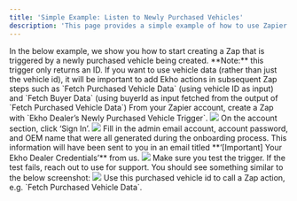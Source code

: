 ```yaml
---
title: 'Simple Example: Listen to Newly Purchased Vehicles'
description: 'This page provides a simple example of how to use Zapier to listen to newly purchased vehicles.'
---
```


<Info>
	In the below example, we show you how to start creating a Zap that is
	triggered by a newly purchased vehicle being created. **Note:** this trigger
	only returns an ID. If you want to use vehicle data (rather than just the
	vehicle id), it will be important to add Ekho actions in subsequent Zap
	steps such as `Fetch Purchased Vehicle Data` (using vehicle ID as input) and
	`Fetch Buyer Data` (using buyerId as input fetched from the output of `Fetch
	Purchased Vehicle Data`)
</Info>


<Steps>
  <Step title="Create a Zap">
    From your Zapier account, create a Zap with `Ekho Dealer’s Newly Purchased Vehicle Trigger`.
    <Frame>
        <img src='../../images/misc/zapier1.png' />
    </Frame>
  </Step>
  <Step title="Sign In">
    On the account section, click ‘Sign In’.
    <Frame>
        <img src='../../images/misc/zapier2.png' />
    </Frame>
  </Step>
  <Step title="Fill in the credentials">
    Fill in the admin email account, account password, and OEM name that were all generated during the onboarding process.
    This information will have been sent to you in an email titled **‘[Important] Your
    Ekho Dealer Credentials’** from us.
    <Frame>
        <img src='../../images/misc/zapier3.png' />
    </Frame>
  </Step>
  <Step title="Test the trigger">
    Make sure you test the trigger. If the test fails, reach out to use for support. You should see something similar to the below screenshot:
    <Frame>
        <img src='../../images/misc/zapier4.png' />
    </Frame>
  </Step>
  <Step title="Use the purchased vehicle id">
    Use this purchased vehicle id to call a Zap action, e.g. `Fetch Purchased Vehicle Data`.
  </Step>
</Steps>
